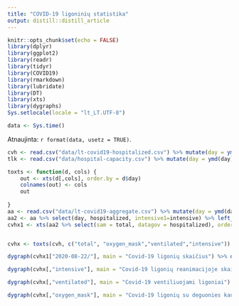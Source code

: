 ```yaml
---
title: "COVID-19 ligoninių statistika"
output: distill::distill_article
---
```


```r
knitr::opts_chunk$set(echo = FALSE)
library(dplyr)
library(ggplot2)
library(readr)
library(tidyr)
library(COVID19)
library(rmarkdown)
library(lubridate)
library(DT)
library(xts)
library(dygraphs)
Sys.setlocale(locale = "lt_LT.UTF-8")
```

```r
data <- Sys.time()
```

Atnaujinta: `r format(data, usetz = TRUE)`. 

```r
cvh <- read.csv("data/lt-covid19-hospitalized.csv") %>% mutate(day = ymd(day)) %>% na.omit
tlk <- read.csv("data/hospital-capacity.csv") %>% mutate(day = ymd(day))

toxts <- function(d, cols) {
    out <- xts(d[,cols], order.by = d$day)
    colnames(out) <- cols
    out
    
}
aa <- read.csv("data/lt-covid19-aggregate.csv") %>% mutate(day = ymd(day))
aa2 <- aa %>% select(day, hospitalized, intensive1=intensive) %>% left_join(cvh)
cvhx1 <- xts(aa2 %>% select(sam = total, datagov = hospitalized), order.by = aa2$day)


cvhx <- toxts(cvh, c("total", "oxygen_mask","ventilated","intensive"))

dygraph(cvhx1["2020-08-22/"], main = "Covid-19 ligonių skaičius") %>% dyOptions(colors = RColorBrewer::brewer.pal(3, "Set1")[c(1,2)]) %>% dyRangeSelector     
```

```r
dygraph(cvhx[,"intensive"], main = "Covid-19 ligonių reanimacijoje skaičius") %>% dyOptions(colors = RColorBrewer::brewer.pal(3, "Set1")[1]) %>% dyRangeSelector    
```

```r
dygraph(cvhx[,"ventilated"], main = "Covid-19 ventiliuojami ligoniai") %>% dyOptions(colors = RColorBrewer::brewer.pal(3, "Set1")[1]) %>% dyRangeSelector    
```


```r
dygraph(cvhx[,"oxygen_mask"], main = "Covid-19 ligonių su deguonies kaukėm skaičius") %>% dyOptions(colors = RColorBrewer::brewer.pal(3, "Set1")[1]) %>% dyRangeSelector    
```

